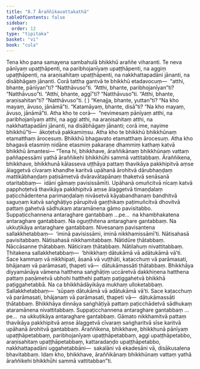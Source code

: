 ```yaml
---
title: "8.7 Āraññikavattakathā"
tableOfContents: false
sidebar:
  order: 12
type: "tipitaka"
basket: "vi"
book: "cula"
---
```



<DynamicBreadcrumb />

<Division number="367" book="cula">

<Paragraph number="1688" book="cula">
Tena kho pana samayena sambahulā bhikkhū araññe viharanti. Te neva pānīyaṃ upaṭṭhāpenti, na paribhojanīyaṃ upaṭṭhāpenti, na aggiṃ upaṭṭhāpenti, na araṇisahitaṃ upaṭṭhāpenti, na nakkhattapadāni jānanti, na disābhāgaṃ jānanti. Corā tattha gantvā te bhikkhū etadavocuṃ—  “atthi, bhante, pānīyan”ti? “Natthāvuso”ti. “Atthi, bhante, paribhojanīyan”ti? “Natthāvuso”ti. “Atthi, bhante, aggī”ti? “Natthāvuso”ti. “Atthi, bhante, araṇisahitan”ti? “Natthāvuso”ti. ( ) “Kenajja, bhante, yuttan”ti? “Na kho mayaṃ, āvuso, jānāmā”ti. “Katamāyaṃ, bhante, disā”ti? “Na kho mayaṃ, āvuso, jānāmā”ti. Atha kho te corā—  “nevimesaṃ pānīyaṃ atthi, na paribhojanīyaṃ atthi, na aggi atthi, na araṇisahitaṃ atthi, na nakkhattapadāni jānanti, na disābhāgaṃ jānanti; corā ime, nayime bhikkhū”ti—  ākoṭetvā pakkamiṃsu. Atha kho te bhikkhū bhikkhūnaṃ etamatthaṃ ārocesuṃ. Bhikkhū bhagavato etamatthaṃ ārocesuṃ. Atha kho bhagavā etasmiṃ nidāne etasmiṃ pakaraṇe dhammiṃ kathaṃ katvā bhikkhū āmantesi—
</Paragraph>

</Division>
<Division number="368" book="cula">

<Paragraph number="1689" book="cula">
“Tena hi, bhikkhave, āraññikānaṃ bhikkhūnaṃ vattaṃ paññapessāmi yathā āraññikehi bhikkhūhi sammā vattitabbaṃ. Āraññikena, bhikkhave, bhikkhunā kālasseva uṭṭhāya pattaṃ thavikāya pakkhipitvā aṃse ālaggetvā cīvaraṃ khandhe karitvā upāhanā ārohitvā dārubhaṇḍaṃ mattikābhaṇḍaṃ paṭisāmetvā dvāravātapānaṃ thaketvā senāsanā otaritabbaṃ—  idāni gāmaṃ pavisissāmīti. Upāhanā omuñcitvā nīcaṃ katvā papphoṭetvā thavikāya pakkhipitvā aṃse ālaggetvā timaṇḍalaṃ paṭicchādentena parimaṇḍalaṃ nivāsetvā kāyabandhanaṃ bandhitvā saguṇaṃ katvā saṅghāṭiyo pārupitvā gaṇṭhikaṃ paṭimuñcitvā dhovitvā pattaṃ gahetvā sādhukaṃ ataramānena gāmo pavisitabbo. Suppaṭicchannena antaraghare gantabbaṃ …pe…  na khambhakatena antaraghare gantabbaṃ. Na oguṇṭhitena antaraghare gantabbaṃ. Na ukkuṭikāya antaraghare gantabbaṃ.
</Paragraph>

<Paragraph number="1690" book="cula">
Nivesanaṃ pavisantena sallakkhetabbaṃ—  ‘iminā pavisissāmi, iminā nikkhamissāmī’ti. Nātisahasā pavisitabbaṃ. Nātisahasā nikkhamitabbaṃ. Nātidūre ṭhātabbaṃ. Nāccāsanne ṭhātabbaṃ. Nāticiraṃ ṭhātabbaṃ. Nātilahuṃ nivattitabbaṃ. Ṭhitakena sallakkhetabbaṃ—  ‘bhikkhaṃ dātukāmā vā adātukāmā vā’ti. Sace kammaṃ vā nikkhipati, āsanā vā vuṭṭhāti, kaṭacchuṃ vā parāmasati, bhājanaṃ vā parāmasati, ṭhapeti vā—  dātukāmassāti ṭhātabbaṃ. Bhikkhāya diyyamānāya vāmena hatthena saṅghāṭiṃ uccāretvā dakkhiṇena hatthena pattaṃ paṇāmetvā ubhohi hatthehi pattaṃ paṭiggahetvā bhikkhā paṭiggahetabbā. Na ca bhikkhādāyikāya mukhaṃ ulloketabbaṃ. Sallakkhetabbaṃ—  ‘sūpaṃ dātukāmā vā adātukāmā vā’ti. Sace kaṭacchuṃ vā parāmasati, bhājanaṃ vā parāmasati, ṭhapeti vā—  dātukāmassāti ṭhātabbaṃ. Bhikkhāya dinnāya saṅghāṭiyā pattaṃ paṭicchādetvā sādhukaṃ ataramānena nivattitabbaṃ.
</Paragraph>

<Paragraph number="1691" book="cula">
Suppaṭicchannena antaraghare gantabbaṃ …pe…  na ukkuṭikāya antaraghare gantabbaṃ. Gāmato nikkhamitvā pattaṃ thavikāya pakkhipitvā aṃse ālaggetvā cīvaraṃ saṅgharitvā sīse karitvā upāhanā ārohitvā gantabbaṃ.
</Paragraph>

<Paragraph number="1692" book="cula">
Āraññikena, bhikkhave, bhikkhunā pānīyaṃ upaṭṭhāpetabbaṃ, paribhojanīyaṃ upaṭṭhāpetabbaṃ, aggi upaṭṭhāpetabbo, araṇisahitaṃ upaṭṭhāpetabbaṃ, kattaradaṇḍo upaṭṭhāpetabbo, nakkhattapadāni uggahetabbāni—  sakalāni vā ekadesāni vā, disākusalena bhavitabbaṃ. Idaṃ kho, bhikkhave, āraññikānaṃ bhikkhūnaṃ vattaṃ yathā āraññikehi bhikkhūhi sammā vattitabban”ti.
</Paragraph>
</Division>